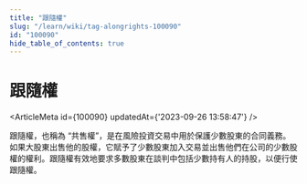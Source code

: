 ```yaml
---
title: "跟隨權"
slug: "/learn/wiki/tag-alongrights-100090"
id: "100090"
hide_table_of_contents: true
---
```



# 跟隨權

<ArticleMeta id={100090} updatedAt={'2023-09-26 13:58:47'} />
<div className='border-solid border-b border-t-0 my-4 border-[var(--ifm-color-gray-300)]' />

跟隨權，也稱為 “共售權”，是在風險投資交易中用於保護少數股東的合同義務。如果大股東出售他的股權，它賦予了少數股東加入交易並出售他們在公司的少數股權的權利。跟隨權有效地要求多數股東在談判中包括少數持有人的持股，以便行使跟隨權。
